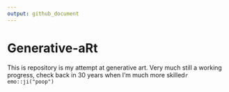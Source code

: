 ```yaml
---
output: github_document
---
```


<!-- README.md is generated from README.Rmd. Please edit that file -->

# Generative-aRt

<!-- badges: start -->
<!-- badges: end -->

This is repository is my attempt at generative art. Very much still a working progress, check back in 30 years when I'm much more skilled`r emo::ji("poop")` 

